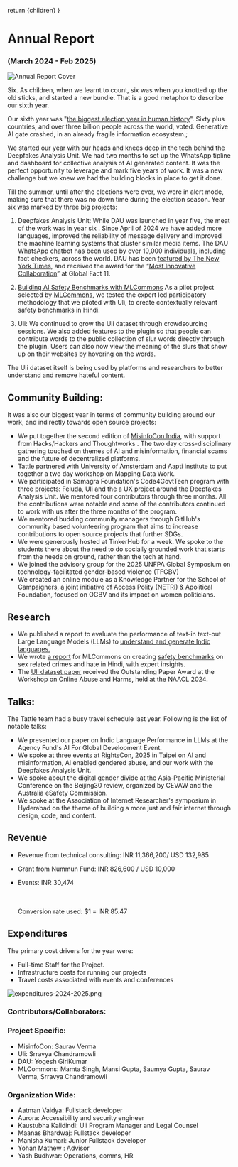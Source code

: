 
  return <DefaultLayoutNarrow>{children}</DefaultLayoutNarrow>
}

# Annual Report

### (March 2024 - Feb 2025)

![Annual Report Cover](../../images/annual_report_2024-%20dau.jpg)

Six. As children, when we learnt to count, six was when you knotted up the old sticks, and started a new bundle. That is  a good metaphor to describe our sixth year.

Our sixth year was "[the biggest election year in human history](https://www.undp.org/super-year-elections)". Sixty plus countries, and over three billion people across the world, voted. Generative AI gate crashed, in an already fragile information ecosystem.;

We started our year with our heads and knees deep in the tech behind the Deepfakes Analysis Unit. We had two months to set up the WhatsApp tipline and dashboard for collective analysis of AI generated content. It was the perfect opportunity to leverage and mark five years of work. It was a new challenge but we knew we had the building blocks in place to get it done.

Till the summer, until after the elections were over, we were in alert mode, making sure that there was no down time during the election season. Year six was marked by three big projects:

1. Deepfakes Analysis Unit:
While DAU was launched in year five, the meat of the work was in year six . Since April of 2024 we have added more languages, improved the reliability of message delivery and improved the machine learning systems that cluster similar media items. The DAU WhatsApp chatbot has been used by over 10,000 individuals, including fact checkers, across the world. DAU has been [featured by The New York Times](https://www.nytimes.com/2024/06/01/world/asia/india-election-deepfakes.html), and received the award for the “[Most Innovative Collaboration](https://www.poynter.org/fact-checking/2024/fact-checkers-from-turkey-india-and-georgia-win-globalfact-11-awards/)” at Global Fact 11.

2. [Building AI Safety Benchmarks with MLCommons](https://tattle.co.in/products/ml-commons-safety-benchmark/)
As a pilot project selected by [MLCommons](https://mlcommons.org/), we tested the expert led participatory methodology that we piloted with Uli, to create contextually relevant safety benchmarks in Hindi.

3. Uli:
We continued to grow the Uli dataset through crowdsourcing sessions. We also added features to the plugin so that people can contribute words to the public collection of slur words directly through the plugin. Users can also now view the meaning of the slurs that show up on their websites by hovering on the words.

The Uli dataset itself is being used by platforms and researchers to better understand and remove hateful content.


## Community Building:

It was also our biggest year in terms of community building around our work, and indirectly towards open source projects:

- We put together the second edition of [MisinfoCon India](https://www.misinfoconindia.com/ "MisinfoCon India 2025"), with support from Hacks/Hackers and Thoughtworks . The two day cross-disciplinary gathering touched on themes of AI and misinformation, financial scams and the future of decentralized platforms.
- Tattle partnered with University of Amsterdam and Aapti institute to put together a two day workshop on Mapping Data Work.
- We participated in Samagra Foundation's Code4GovtTech program with three projects: Feluda, Uli and the a UX project around the Deepfakes Analysis Unit. We mentored four contributors through three months. All the contributions were notable and some of the contributors continued to work with us after the three months of the program.
- We mentored budding community managers through GitHub's community based volunteering program that aims to increase contributions to open source projects that further SDGs.
- We were generously hosted at TinkerHub for a week. We spoke to the students there about the need to do socially grounded work that starts from the needs on ground, rather than the tech at hand.
- We joined the advisory group for the 2025 UNFPA Global Symposium on technology-facilitated gender-based violence (TFGBV)
- We created an online module as a Knowledge Partner for the School of Campaigners, a joint initiative of Access Polity (NETRI) & Apolitical Foundation, focused on OGBV and its impact on women politicians.



## Research

- We published a report to evaluate the performance of text-in text-out Large Language Models (LLMs) to [understand and generate Indic languages.](https://arxiv.org/abs/2501.13912)
- We wrote [a report](https://drive.google.com/file/d/1OKpZ7qqT6hjbzaeUC7UnBF1oCTn7c70z/view "Tattle-MLCommons_Hindi-AISafety-Benchmark-Datasets_FINAL.pdf") for MLCommons on creating [safety benchmarks](https://mlcommons.org/ailuminate/methodology/) on sex related crimes and hate in Hindi, with expert insights.&#x20;
- The [Uli dataset paper](https://aclanthology.org/2024.woah-1.16.pdf) received the Outstanding Paper Award at the Workshop on Online Abuse and Harms, held at the NAACL 2024.


## Talks:

The Tattle team had a busy travel schedule last year. Following is the list of notable talks:

- We presented our paper on Indic Language Performance in LLMs at the Agency Fund's AI For Global Development Event.
- We spoke at three events at RightsCon, 2025 in Taipei on AI and misinformation, AI enabled gendered abuse, and our work with the Deepfakes Analysis Unit.
- We spoke about the digital gender divide at the Asia-Pacific Ministerial Conference on the Beijing30 review, organized by CEVAW and the Australia eSafety Commission.
- We spoke at the Association of Internet Researcher's symposium in Hyderabad on the theme of building a more just and fair internet through design, code, and content.


## Revenue

- Revenue from technical consulting: INR 11,366,200/ USD 132,985
- Grant from Nummun Fund: INR 826,600 / USD 10,000
- Events: INR 30,474

  \
  \
  Conversion rate used: $1 = INR 85.47

## Expenditures

The primary cost drivers for the year were:

- Full-time Staff for the Project.
- Infrastructure costs for running our projects
- Travel costs associated with events and conferences

![expenditures-2024-2025.png](../../images/expenditures-2024-2025-chart.png)

### Contributors/Collaborators:

### Project Specific: 
- MisinfoCon: Saurav Verma
- Uli: Srravya Chandramowli
- DAU: Yogesh GiriKumar
- MLCommons: Mamta Singh, Mansi Gupta, Saumya Gupta, Saurav Verma, Srravya Chandramowli


### Organization Wide:
- Aatman Vaidya: Fullstack developer
- Aurora: Accessibility and security engineer
- Kaustubha Kalidindi: Uli Program Manager and Legal Counsel
- Maanas Bhardwaj: Fullstack developer
- Manisha Kumari: Junior Fullstack developer
- Yohan Mathew : Advisor
- Yash Budhwar: Operations, comms, HR
  

